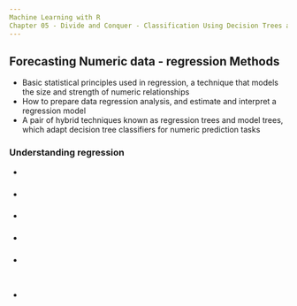 ```yaml
---
Machine Learning with R
Chapter 05 - Divide and Conquer - Classification Using Decision Trees and Rules
---
```


## Forecasting Numeric data - regression Methods
- Basic statistical principles used in regression, a technique that models the size and strength of numeric relationships
- How to prepare data regression analysis, and estimate and interpret a regression model
- A pair of hybrid techniques known as regression trees and model trees, which adapt decision tree classifiers for numeric prediction tasks

### Understanding regression
  - 
  

### 
  - 
  

### 
  - 
  

### 
  - 
  

### 
  - 
  
### 

```r
```

### 
  - 
  
### 

```r
```

